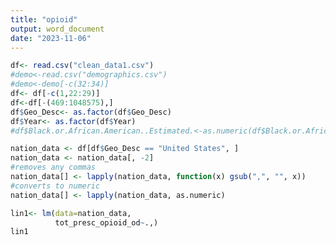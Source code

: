 ```yaml
---
title: "opioid"
output: word_document
date: "2023-11-06"
---
```


```r
df<- read.csv("clean_data1.csv")
#demo<-read.csv("demographics.csv")
#demo<-demo[-c(32:34)]
df<- df[-c(1,22:29)]
df<-df[-(469:1048575),]
df$Geo_Desc<- as.factor(df$Geo_Desc)
df$Year<- as.factor(df$Year)
#df$Black.or.African.American..Estimated.<-as.numeric(df$Black.or.African.American..Estimated.)
```


```r
nation_data <- df[df$Geo_Desc == "United States", ]
nation_data <- nation_data[, -2] 
#removes any commas
nation_data[] <- lapply(nation_data, function(x) gsub(",", "", x))
#converts to numeric
nation_data[] <- lapply(nation_data, as.numeric)

```


```r
lin1<- lm(data=nation_data,
          tot_presc_opioid_od~.,)
lin1
```




